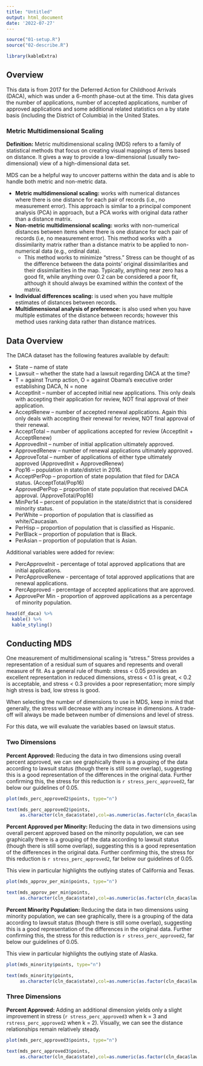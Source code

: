 ```yaml
---
title: "Untitled"
output: html_document
date: '2022-07-27'
---
```


```r

source("01-setup.R")
source("02-describe.R")

library(kableExtra)

```

## Overview

This data is from 2017 for the Deferred Action for Childhood Arrivals (DACA), which was under a 6-month phase-out at the time.   This data gives the number of applications, number of accepted applications, number of approved applications and some additional related statistics on a by state basis (including the District of Columbia) in the United States.

### Metric Multidimensional Scaling
**Definition:** Metric multidimensional scaling (MDS) refers to a family of statistical methods that focus on creating visual mappings of items based on distance.  It gives a way to provide a low-dimensional (usually two-dimensional) view of a high-dimensional data set.  

MDS can be a helpful way to uncover patterns within the data and is able to handle both metric and non-metric data.

* **Metric multidimensional scaling:** works with numerical distances where there is one distance for each pair of records (i.e., no measurement error).  This approach is similar to a principal component analysis (PCA) in approach, but a PCA works with original data rather than a distance matrix.
* **Non-metric multidimensional scaling:** works with non-numerical distances between items where there is one distance for each pair of records (i.e, no measurement error).  This method works with a dissimilarity matrix rather than a distance matrix to be applied to non-numerical data (e.g., ordinal data).
  + This method works to minimize "stress."  Stress can be thought of as the difference between the data points' original dissimilarities and their dissimilarities in the map.  Typically, anything near zero has a good fit, while anything over 0.2 can be considered a poor fit, although it should always be examined within the context of the matrix.
* **Individual differences scaling:** is used when you have multiple estimates of distances between records.
* **Multidimensional analysis of preference:** is also used when you have multiple estimates of the distance between records; however this method uses ranking data rather than distance matrices.



## Data Overview
The DACA dataset has the following features available by default:

* State – name of state
*	Lawsuit – whether the state had a lawsuit regarding DACA at the time?  
  + T = against Trump action, O = against Obama’s executive order establishing DACA, N = none
*	AcceptInit – number of accepted initial new applications.  This only deals with accepting their application for review, NOT final approval of their application.
*	AcceptRenew – number of accepted renewal applications.  Again this only deals with accepting their renewal for review, NOT final approval of their renewal.
*	AcceptTotal – number of applications accepted for review (AcceptInit + AcceptRenew)
*	ApprovedInit – number of initial application ultimately approved.
*	ApprovedRenew – number of renewal applications ultimately approved.
*	ApproveTotal – number of applications of either type ultimately approved (ApprovedInit + ApprovedRenew)
*	Pop16 – population in state/district in 2016.
*	AcceptPerPop – proportion of state population that filed for DACA status.  (AcceptTotal/Pop16)
*	ApprovedPerPop – proportion of state population that received DACA approval.  (ApproveTotal/Pop16)
*	MinPer14 – percent of population in the state/district that is considered minority status.
*	PerWhite – proportion of population that is classified as white/Caucasian.
*	PerHisp – proportion of population that is classified as Hispanic.
*	PerBlack – proportion of population that is Black.
*	PerAsian – proportion of population that is Asian.

Additional variables were added for review:

* PercApproveInit - percentage of total approved applications that are initial applications.
* PercApproveRenew - percentage of total approved applications that are renewal applications.
* PercApproved - percentage of accepted applications that are approved.
* ApprovePer Min - proportion of approved applications as a percentage of minority population.


```r

head(df_daca) %>%
  kable() %>%
  kable_styling()

```

## Conducting MDS

One measurement of multidimensional scaling is "stress."   Stress provides a representation of a residual sum of squares and represents and overall measure of fit. As a general rule of thumb: stress < 0.05 provides an excellent representation in reduced dimensions,  stress < 0.1 is great, < 0.2 is acceptable, and stress < 0.3 provides a poor representation; more simply high stress is bad, low stress is good.  

When selecting the number of dimensions to use in MDS, keep in mind that generally, the stress will decrease with any increase in dimensions.  A trade-off will always be made between number of dimensions and level of stress.

For this data, we will evaluate the variables based on lawsuit status.

### Two Dimensions

**Percent Approved: **Reducing the data in two dimensions using overall percent approved, we can see graphically there is a grouping of the data according to lawsuit status (though there is still some overlap), suggesting this is a good representation of the differences in the original data.  Further confirming this, the stress for this reduction is `r stress_perc_approved2`, far below our guidelines of 0.05.

```r

plot(mds_perc_approved2$points, type="n")

text(mds_perc_approved2$points, 
     as.character(cln_daca$state),col=as.numeric(as.factor(cln_daca$lawsuit))+2)


```


**Percent Approved per Minority: **Reducing the data in two dimensions using overall percent approved based on the minority population, we can see graphically there is a grouping of the data according to lawsuit status (though there is still some overlap), suggesting this is a good representation of the differences in the original data.  Further confirming this, the stress for this reduction is `r stress_perc_approved2`, far below our guidelines of 0.05.

This view in particular highlights the outlying states of California and Texas.

```r

plot(mds_approv_per_min$points, type="n")

text(mds_approv_per_min$points, 
     as.character(cln_daca$state),col=as.numeric(as.factor(cln_daca$lawsuit))+2)


```

**Percent Minority Population: **Reducing the data in two dimensions using minority population, we can see graphically, there is a grouping of the data according to lawsuit status (though there is still some overlap), suggesting this is a good representation of the differences in the original data.  Further confirming this, the stress for this reduction is `r stress_perc_approved2`, far below our guidelines of 0.05.  

This view in particular highlights the outlying state of Alaska.

```r

plot(mds_minority$points, type="n")

text(mds_minority$points, 
     as.character(cln_daca$state),col=as.numeric(as.factor(cln_daca$lawsuit))+2)


```




### Three Dimensions

**Percent Approved: **Adding an additional dimension yields only a slight improvement in stress (`r stress_perc_approved3` when k = 3 and `rstress_perc_approved2` when k = 2).  Visually, we can see the distance relationships remain relatively steady.

```r

plot(mds_perc_approved3$points, type="n")

text(mds_perc_approved3$points, 
     as.character(cln_daca$state),col=as.numeric(as.factor(cln_daca$lawsuit))+2)


```